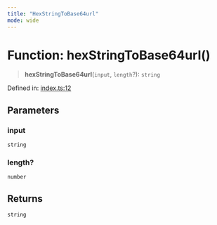 ```yaml
---
title: "HexStringToBase64url"
mode: wide
---
```

  
# Function: hexStringToBase64url()

> **hexStringToBase64url**(`input`, `length`?): `string`

Defined in: [index.ts:12](https://github.com/tkhq/sdk/blob/ee72856c3f450731d7501ab05001215768b71500/packages/encoding/src/index.ts#L12)

## Parameters

### input

`string`

### length?

`number`

## Returns

`string`
